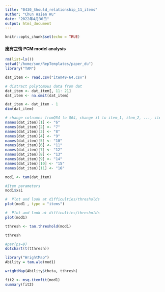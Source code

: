 ```yaml
---
title: "0430_Should_relationship_11_items"
author: "Chun Hsien Wu"
date: "2022年4月30日"
output: html_document
---
```


```r
knitr::opts_chunk$set(echo = TRUE)
```

#### 應有之情 PCM model analysis
```r
rm(list=ls())
setwd("/home/son/RepTemplates/paper_du")
library("TAM")

dat_item <- read.csv("item49-64.csv") 

# distract polytomous data from dat
dat_item <- dat_item[, 11: 21]
dat_item <- na.omit(dat_item)

dat_item <- dat_item - 1
dim(dat_item)
```
```r
# change colnames fromQ54 to Q64, change it to item_1, item_2, ..., item_11
names(dat_item)[1] <- "6"
names(dat_item)[2] <- "7"
names(dat_item)[3] <- "8"
names(dat_item)[4] <- "9"
names(dat_item)[5] <- "10"
names(dat_item)[6] <- "11"
names(dat_item)[7] <- "12"
names(dat_item)[8] <- "13"
names(dat_item)[9] <- "14"
names(dat_item)[10] <- "15"
names(dat_item)[11] <- "16"

mod1 <- tam(dat_item)

#Item parameters
mod1$xsi
```
```r
#  Plot and look at difficulties/thresholds
plot(mod1 , type = "items")
```


```r
#  Plot and look at difficulties/thresholds
plot(mod1)
```

```r
tthresh <- tam.threshold(mod1)

tthresh

#par(ps=9)
dotchart(t(tthresh))

library("WrightMap")
Ability = tam.wle(mod1)

wrightMap(Ability$theta, tthresh)

fit2 <- msq.itemfit(mod1)
summary(fit2)
```

